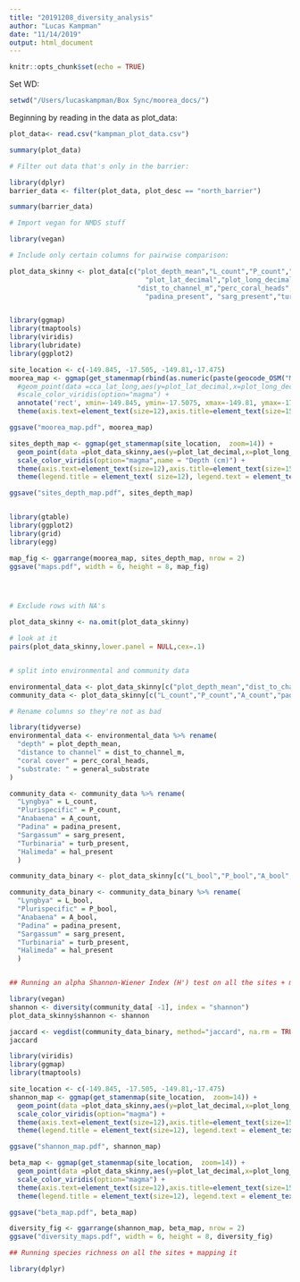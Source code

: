 ```yaml
---
title: "20191208_diversity_analysis"
author: "Lucas Kampman"
date: "11/14/2019"
output: html_document
---
```


```r
knitr::opts_chunk$set(echo = TRUE)
```

Set WD:

```r
setwd("/Users/lucaskampman/Box Sync/moorea_docs/")
```



Beginning by reading in the data as plot_data:

```r
plot_data<- read.csv("kampman_plot_data.csv")

summary(plot_data)

# Filter out data that's only in the barrier:

library(dplyr)
barrier_data <- filter(plot_data, plot_desc == "north_barrier")

summary(barrier_data)

# Import vegan for NMDS stuff

library(vegan)

# Include only certain columns for pairwise comparison:

plot_data_skinny <- plot_data[c("plot_depth_mean","L_count","P_count","A_count",
                                  "plot_lat_decimal","plot_long_decimal","general_substrate",
                                "dist_to_channel_m","perc_coral_heads",
                                  "padina_present", "sarg_present","turb_present","hal_present","turbidity","should_use","L_bool","P_bool","A_bool", "beta_w")]


library(ggmap)
library(tmaptools)
library(viridis)
library(lubridate)
library(ggplot2)

site_location <- c(-149.845, -17.505, -149.81,-17.475)
moorea_map <- ggmap(get_stamenmap(rbind(as.numeric(paste(geocode_OSM("Moorea")$bbox))), zoom = 12)) +
  #geom_point(data =cca_lat_long,aes(y=plot_lat_decimal,x=plot_long_decimal, color=CCA1),alpha=0.5,size=1) + 
  #scale_color_viridis(option="magma") + 
  annotate('rect', xmin=-149.845, ymin=-17.5075, xmax=-149.81, ymax=-17.475, col="black", fill="transparent") +
  theme(axis.text=element_text(size=12),axis.title=element_text(size=15)) + xlab("Longitude") + ylab("Latitude")

ggsave("moorea_map.pdf", moorea_map)

sites_depth_map <- ggmap(get_stamenmap(site_location,  zoom=14)) +
  geom_point(data =plot_data_skinny,aes(y=plot_lat_decimal,x=plot_long_decimal, color=plot_depth_mean), alpha=0.5,size=2.5) + 
  scale_color_viridis(option="magma",name = "Depth (cm)") +
  theme(axis.text=element_text(size=12),axis.title=element_text(size=15)) + xlab("Longitude") + ylab("Latitude") +
  theme(legend.title = element_text( size=12), legend.text = element_text(size =11)) 

ggsave("sites_depth_map.pdf", sites_depth_map)


library(gtable)
library(ggplot2)
library(grid)
library(egg)

map_fig <- ggarrange(moorea_map, sites_depth_map, nrow = 2)
ggsave("maps.pdf", width = 6, height = 8, map_fig)




# Exclude rows with NA's

plot_data_skinny <- na.omit(plot_data_skinny)

# look at it
pairs(plot_data_skinny,lower.panel = NULL,cex=.1)


# split into environmental and community data

environmental_data <- plot_data_skinny[c("plot_depth_mean","dist_to_channel_m","perc_coral_heads","general_substrate","turbidity")]
community_data <- plot_data_skinny[c("L_count","P_count","A_count","padina_present", "sarg_present","turb_present","hal_present")]

# Rename columns so they're not as bad

library(tidyverse)
environmental_data <- environmental_data %>% rename(
  "depth" = plot_depth_mean,
  "distance to channel" = dist_to_channel_m,
  "coral cover" = perc_coral_heads,
  "substrate: " = general_substrate
)

community_data <- community_data %>% rename(
  "Lyngbya" = L_count,
  "Plurispecific" = P_count,
  "Anabaena" = A_count,
  "Padina" = padina_present,
  "Sargassum" = sarg_present,
  "Turbinaria" = turb_present,
  "Halimeda" = hal_present
  )

community_data_binary <- plot_data_skinny[c("L_bool","P_bool","A_bool","padina_present", "sarg_present","turb_present","hal_present")]

community_data_binary <- community_data_binary %>% rename(
  "Lyngbya" = L_bool,
  "Plurispecific" = P_bool,
  "Anabaena" = A_bool,
  "Padina" = padina_present,
  "Sargassum" = sarg_present,
  "Turbinaria" = turb_present,
  "Halimeda" = hal_present
  )


## Running an alpha Shannon-Wiener Index (H') test on all the sites + mapping it

library(vegan)
shannon <- diversity(community_data[ -1], index = "shannon")
plot_data_skinny$shannon <- shannon

jaccard <- vegdist(community_data_binary, method="jaccard", na.rm = TRUE)
jaccard

library(viridis)
library(ggmap)
library(tmaptools)

site_location <- c(-149.845, -17.505, -149.81,-17.475)
shannon_map <- ggmap(get_stamenmap(site_location,  zoom=14)) +
  geom_point(data =plot_data_skinny,aes(y=plot_lat_decimal,x=plot_long_decimal, color=shannon),alpha=0.5,size=2.5) + 
  scale_color_viridis(option="magma") +
  theme(axis.text=element_text(size=12),axis.title=element_text(size=15)) + xlab("Longitude") + ylab("Latitude") +
  theme(legend.title = element_text(size=12), legend.text = element_text(size =11))

ggsave("shannon_map.pdf", shannon_map)

beta_map <- ggmap(get_stamenmap(site_location,  zoom=14)) +
  geom_point(data =plot_data_skinny,aes(y=plot_lat_decimal,x=plot_long_decimal, color=beta_w),alpha=0.5,size=2.5) + 
  scale_color_viridis(option="magma") +
  theme(axis.text=element_text(size=12),axis.title=element_text(size=15)) + xlab("Longitude") + ylab("Latitude") +
  theme(legend.title = element_text(size=12), legend.text = element_text(size =11))

ggsave("beta_map.pdf", beta_map)

diversity_fig <- ggarrange(shannon_map, beta_map, nrow = 2)
ggsave("diversity_maps.pdf", width = 6, height = 8, diversity_fig)

## Running species richness on all the sites + mapping it

library(dplyr)


```